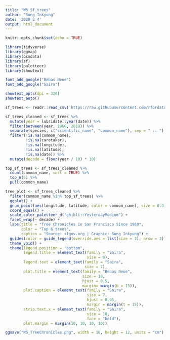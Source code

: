 ```yaml
---
title: "W5 Sf_trees"
author: "Sung Inkyung"
date: '2020 2 4'
output: html_document
---
```


```r
knitr::opts_chunk$set(echo = TRUE)
```

```r
library(tidyverse)
library(ggmap)
library(osmdata)
library(sf)
library(paletteer)
library(showtext)

font_add_google("Bebas Neue")
font_add_google("Saira")

showtext_opts(dpi = 320)
showtext_auto()
```


```r
sf_trees <- readr::read_csv('https://raw.githubusercontent.com/rfordatascience/tidytuesday/master/data/2020/2020-01-28/sf_trees.csv')
```


```r
sf_trees_cleaned <- sf_trees %>% 
  mutate(year = lubridate::year(date)) %>% 
  filter(between(year, 1960, 2019)) %>% 
  separate(species, c("scientific_name", "common_name"), sep = " :: ") %>% 
  filter(!is.na(common_name),
         !is.na(caretaker),
         !is.na(longitude),
         !is.na(latitude),
         !is.na(date)) %>% 
  mutate(decade = floor(year / 10) * 10) 

top_sf_trees <- sf_trees_cleaned %>% 
  count(common_name, sort = TRUE) %>% 
  top_n(6) %>% 
  pull(common_name)

```


```r
tree_plot <- sf_trees_cleaned %>% 
  filter(common_name %in% top_sf_trees) %>% 
  ggplot() +
  geom_point(aes(longitude, latitude, color = common_name), size = 0.3, alpha = 0.7) +
  coord_equal() +
  scale_color_paletteer_d("ghibli::YesterdayMedium") +
  facet_wrap(~ decade) +
  labs(title = "Tree Chronicles in San Francisco Since 1960",
       color = "Top 6 trees",
       caption = "Source: sfgov.org | Graphic: Sung Inkyung") +
  guides(color = guide_legend(override.aes = list(size = 3), nrow = 3)) +
  theme_void() +
  theme(legend.position = "bottom",
        legend.title = element_text(family = "Saira",
                                    size = 8),
        legend.text = element_text(family = "Saira",
                                   size = 7),
        plot.title = element_text(family = "Bebas Neue",
                                  size = 18,
                                  hjust = 0.5,
                                  margin= margin(b = 15)),
        plot.caption = element_text(family = "Saira",
                                    size = 7,
                                    hjust = 0.95,
                                    margin = margin(t = 15)),
        strip.text.x = element_text(family = "Saira",
                                    size = 10,
                                    face = "bold"),
        plot.margin = margin(10, 10, 10, 10))

ggsave("W5_TreeChronicles.png", width = 16, height = 12, units = "cm")
  
```

